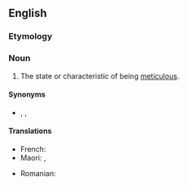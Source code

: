==English==

===Etymology===
{{suffix|en|meticulous|ness}}

===Noun===
{{en-noun|-}}

# The state or characteristic of being [[meticulous]].

====Synonyms====
* {{l|en|meticulosity}}, {{l|en|painstakingness}}, {{l|en|scrupulousness}}

====Translations====
{{trans-top|state or characteristic of being meticulous}}
* French: {{t+|fr|méticulosité|f}}
* Maori: {{t|mi|mārehetanga}}, {{t|mi|uhupohotanga}}
{{trans-mid}}
* Romanian: {{t+|ro|meticulozitate|f}}
{{trans-bottom}}